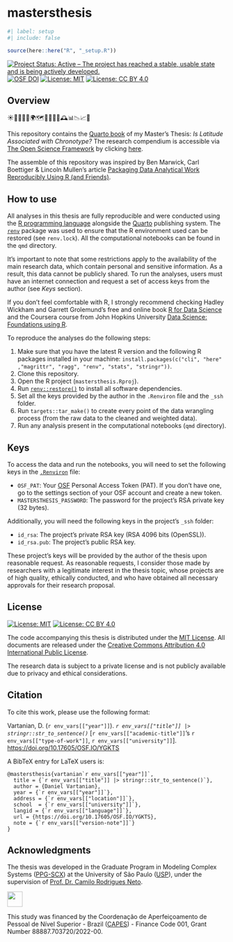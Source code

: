 # mastersthesis

<!-- quarto render --profile gfm -->

```r
#| label: setup
#| include: false

source(here::here("R", "_setup.R"))
```

<!-- badges: start -->
[![Project Status: Active – The project has reached a stable, usable state and is being actively developed.](https://www.repostatus.org/badges/latest/active.svg)](https://www.repostatus.org/#active)
[![OSF DOI](https://img.shields.io/badge/DOI-10.17605/OSF.IO/YGKTS-1284C5.svg)](https://doi.org/10.17605/OSF.IO/YGKTS)
[![License: MIT](https://img.shields.io/badge/license-MIT-green)](https://choosealicense.com/licenses/mit/)
[![License: CC BY 4.0](https://img.shields.io/badge/License-CC_BY_4.0-lightgrey.svg)](https://creativecommons.org/licenses/by/4.0/)
<!-- badges: end -->

## Overview

☀🌙⏰🛌💤🌍🗺️🧭📅🧬🧠🕰️📊📉📈📝

This repository contains the [Quarto book](https://quarto.org/docs/books/) of my Master's Thesis: *Is Latitude Associated with Chronotype?* The research compendium is accessible via [The Open Science Framework](https://osf.io/) by clicking [here](https://doi.org/10.17605/OSF.IO/YGKTS).

The assemble of this repository was inspired by Ben Marwick, Carl Boettiger & Lincoln Mullen's article [Packaging Data Analytical Work Reproducibly Using R (and Friends)](https://doi.org/10.1080/00031305.2017.1375986).

## How to use

All analyses in this thesis are fully reproducible and were conducted using the [R programming language](https://www.r-project.org/) alongside the [Quarto](https://quarto.org/) publishing system. The [`renv`](https://rstudio.github.io/renv/) package was used to ensure that the R environment used can be restored (see `renv.lock`). All the computational notebooks can be found in the `qmd` directory.

It's important to note that some restrictions apply to the availability of the  main research data, which contain personal and sensitive information. As a result, this data cannot be publicly shared. To run the analyses, users must have an internet connection and request a set of access keys from the author (see *Keys* section).

If you don't feel comfortable with R, I strongly recommend checking Hadley Wickham and Garrett Grolemund's free and online book [R for Data Science](https://r4ds.hadley.nz/) and the Coursera course from John Hopkins University [Data Science: Foundations using R](https://www.coursera.org/specializations/data-science-foundations-r).

To reproduce the analyses do the following steps:

1. Make sure that you have the latest R version and the following R packages installed in your machine: `install.packages(c("cli", "here" ,"magrittr", "ragg", "renv", "stats", "stringr"))`.
1. Clone this repository.
1. Open the R project (`mastersthesis.Rproj`).
1. Run [`renv::restore()`](https://rstudio.github.io/renv//reference/restore.html) to install all software dependencies.
1. Set all the keys provided by the author in the `.Renviron` file and the `_ssh` folder.
1. Run `targets::tar_make()` to create every point of the data wrangling process (from the raw data to the cleaned and weighted data). 
1. Run any analysis present in the computational notebooks (`qmd` directory).

## Keys

To access the data and run the notebooks, you will need to set the following keys in the [`.Renviron`](https://bookdown.org/csgillespie/efficientR/set-up.html#:~:text=2.4.6%20The%20.Renviron%20file) file:

- `OSF_PAT`: Your [OSF](https://osf.io/) Personal Access Token (PAT). If you don't have one, go to the settings section of your OSF account and create a new token.
- `MASTERSTHESIS_PASSWORD`: The password for the project's RSA private key (32 bytes).

Additionally, you will need the following keys in the project's `_ssh` folder:

- `id_rsa`: The project's private RSA key (RSA 4096 bits (OpenSSL)).
- `id_rsa.pub`: The project's public RSA key.

These project's keys will be provided by the author of the thesis upon reasonable request. As reasonable requests, I consider those made by researchers with a legitimate interest in the thesis topic, whose projects are of high quality, ethically conducted, and who have obtained all necessary approvals for their research proposal.

## License

[![License:
MIT](https://img.shields.io/badge/license-MIT-green)](https://opensource.org/license/mit/)
[![License: CC BY 4.0](https://img.shields.io/badge/License-CC_BY_4.0-lightgrey.svg)](https://creativecommons.org/licenses/by/4.0/)

The code accompanying this thesis is distributed under the [MIT License](https://opensource.org/license/mit/). All documents are released under the [Creative Commons Attribution 4.0 International Public License](https://creativecommons.org/licenses/by/4.0/).

The research data is subject to a private license and is not publicly available due to privacy and ethical considerations.

## Citation

To cite this work, please use the following format:

Vartanian, D. (`r env_vars[["year"]]`). *`r env_vars[["title"]] |> stringr::str_to_sentence()`* [`r env_vars[["academic-title"]]`'s `r env_vars[["type-of-work"]]`, `r env_vars[["university"]]`]. [https://doi.org/10.17605/OSF.IO/YGKTS](https://doi.org/10.17605/OSF.IO/YGKTS)

A BibTeX entry for LaTeX users is:

```
@mastersthesis{vartanian`r env_vars[["year"]]`,
  title = {`r env_vars[["title"]] |> stringr::str_to_sentence()`},
  author = {Daniel Vartanian},
  year = {`r env_vars[["year"]]`},
  address = {`r env_vars[["location"]]`},
  school  = {`r env_vars[["university"]]`},
  langid = {`r env_vars[["language"]]`},
  url = {https://doi.org/10.17605/OSF.IO/YGKTS},
  note = {`r env_vars[["version-note"]]`}
}
```

## Acknowledgments

The thesis was developed in the Graduate Program in Modeling Complex Systems ([PPG-SCX](https://www.prpg.usp.br/pt-br/faca-pos-na-usp/programas-de-pos-graduacao/621-modelagem-de-sistemas-complexos)) at the University of São Paulo ([USP](https://www5.usp.br/)), under the supervision of [Prof. Dr. Camilo Rodrigues Neto](https://orcid.org/0000-0001-6783-6695).

<a href="https://www.gov.br/capes/"><img src= "images/capes_logo_horizontal_rgb.png" height="35"/></a>

This study was financed by the Coordenação de Aperfeiçoamento de Pessoal de Nível Superior - Brazil ([CAPES](https://www.gov.br/capes/)) - Finance Code 001, Grant Number 88887.703720/2022-00.
